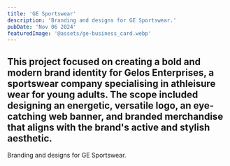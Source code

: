 ```yaml
---
title: 'GE Sportswear'
description: 'Branding and designs for GE Sportswear.'
pubDate: 'Nov 06 2024'
featuredImage: '@assets/ge-business_card.webp'
---
```




This project focused on creating a bold and modern brand identity for Gelos Enterprises, a sportswear company specialising in athleisure wear for young adults. The scope included designing an energetic, versatile logo, an eye-catching web banner, and branded merchandise that aligns with the brand's active and stylish aesthetic.
---


<ProjectImage path={image1} alt="GE Business card"/>
<ProjectImage path={image3} alt="GE Business card"/>
<ProjectImage path={image4} alt="GE Business card"/>
<ProjectImage path={image2} alt="GE Business card"/>

Branding and designs for GE Sportswear.
